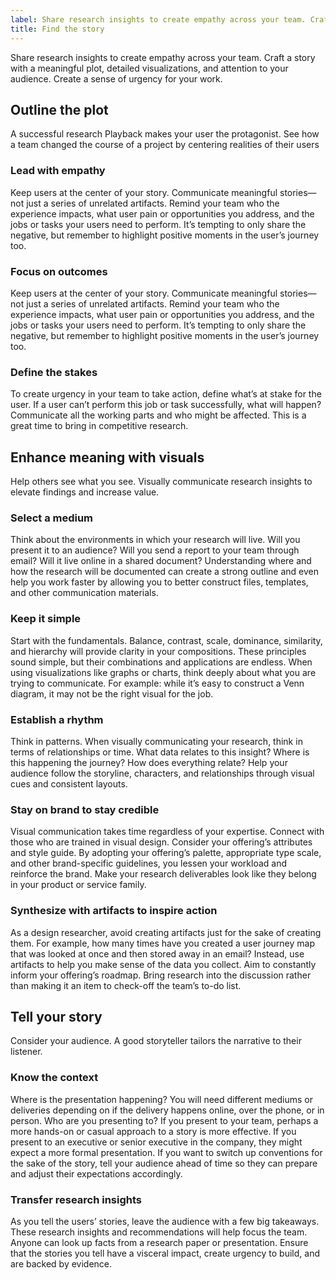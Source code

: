 ```yaml
---
label: Share research insights to create empathy across your team. Craft a story with a meaningful plot, detailed visualizations, and attention to your audience. Create a sense of urgency for your work.
title: Find the story
---
```


Share research insights to create empathy across your team. Craft a story with a meaningful plot, detailed visualizations, and attention to your audience. Create a sense of urgency for your work.

## Outline the plot

A successful research Playback makes your user the protagonist. See how a team changed the course of a project by centering realities of their users

### Lead with empathy

Keep users at the center of your story. Communicate meaningful stories—not just a series of unrelated artifacts. Remind your team who the experience impacts, what user pain or opportunities you address, and the jobs or tasks your users need to perform. It’s tempting to only share the negative, but remember to highlight positive moments in the user’s journey too.

### Focus on outcomes

Keep users at the center of your story. Communicate meaningful stories—not just a series of unrelated artifacts. Remind your team who the experience impacts, what user pain or opportunities you address, and the jobs or tasks your users need to perform. It’s tempting to only share the negative, but remember to highlight positive moments in the user’s journey too.

### Define the stakes

To create urgency in your team to take action, define what’s at stake for the user. If a user can’t perform this job or task successfully, what will happen? Communicate all the working parts and who might be affected. This is a great time to bring in competitive research.

## Enhance meaning with visuals

Help others see what you see. Visually communicate research insights to elevate findings and increase value.

### Select a medium

Think about the environments in which your research will live. Will you present it to an audience? Will you send a report to your team through email? Will it live online in a shared document? Understanding where and how the research will be documented can create a strong outline and even help you work faster by allowing you to better construct files, templates, and other communication materials.

### Keep it simple

Start with the fundamentals. Balance, contrast, scale, dominance, similarity, and hierarchy will provide clarity in your compositions. These principles sound simple, but their combinations and applications are endless. When using visualizations like graphs or charts, think deeply about what you are trying to communicate. For example: while it’s easy to construct a Venn diagram, it may not be the right visual for the job.

### Establish a rhythm

Think in patterns. When visually communicating your research, think in terms of relationships or time. What data relates to this insight? Where is this happening the journey? How does everything relate? Help your audience follow the storyline, characters, and relationships through visual cues and consistent layouts.

### Stay on brand to stay credible

Visual communication takes time regardless of your expertise. Connect with those who are trained in visual design. Consider your offering’s attributes and style guide. By adopting your offering’s palette, appropriate type scale, and other brand-specific guidelines, you lessen your workload and reinforce the brand. Make your research deliverables look like they belong in your product or service family.

### Synthesize with artifacts to inspire action

As a design researcher, avoid creating artifacts just for the sake of creating them. For example, how many times have you created a user journey map that was looked at once and then stored away in an email? Instead, use artifacts to help you make sense of the data you collect. Aim to constantly inform your offering’s roadmap. Bring research into the discussion rather than making it an item to check-off the team’s to-do list.

## Tell your story

Consider your audience. A good storyteller tailors the narrative to their listener.

### Know the context

Where is the presentation happening? You will need different mediums or deliveries depending on if the delivery happens online, over the phone, or in person. Who are you presenting to? If you present to your team, perhaps a more hands-on or casual approach to a story is more effective. If you present to an executive or senior executive in the company, they might expect a more formal presentation. If you want to switch up conventions for the sake of the story, tell your audience ahead of time so they can prepare and adjust their expectations accordingly.

### Transfer research insights

As you tell the users’ stories, leave the audience with a few big takeaways. These research insights and recommendations will help focus the team. Anyone can look up facts from a research paper or presentation. Ensure that the stories you tell have a visceral impact, create urgency to build, and are backed by evidence.
